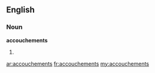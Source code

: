 ==English==

===Noun===
'''accouchements'''

# {{plural of|[[accouchement]]}}

[[ar:accouchements]]
[[fr:accouchements]]
[[my:accouchements]]
